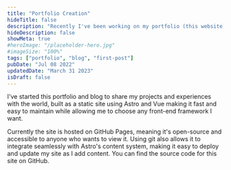 ```yaml
---
title: "Portfolio Creation"
hideTitle: false
description: "Recently I've been working on my portfolio (this website) to share my projects and experiences."
hideDescription: false
showMeta: true
#heroImage: "/placeholder-hero.jpg"
#imageSize: "100%"
tags: ["portfolio", "blog", "first-post"]
pubDate: "Jul 08 2022"
updatedDate: "March 31 2023"
isDraft: false
---
```



I've started this portfolio and blog to share my projects and experiences with the world, built as a static site using
<ExternalLink href="https://astro.build/" target="_blank">Astro</ExternalLink> and <ExternalLink href="https://vuejs.org/" target="_blank">Vue</ExternalLink>
making it fast and easy to maintain while allowing me to choose any front-end framework I want.

Currently the site is hosted on GitHub Pages, meaning it's open-source and accessible to anyone who wants to view it.
Using git also allows it to integrate seamlessly with Astro's content system, making it easy to deploy and update my site as I add content.
You can find the source code for this site on <ExternalLink href="https://github.com/therosin/therosin.github.io" target="_blank">GitHub</ExternalLink>.
